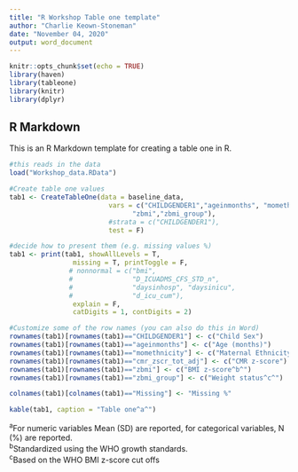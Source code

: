 ---
title: "R Workshop Table one template"
author: "Charlie Keown-Stoneman"
date: "November 04, 2020"
output: word_document
---

```{r setup, include=FALSE}
knitr::opts_chunk$set(echo = TRUE)
library(haven)
library(tableone)
library(knitr)
library(dplyr)
```

## R Markdown

This is an R Markdown template for creating a table one in R.

```{r, echo=FALSE}
#this reads in the data
load("Workshop_data.RData")

#Create table one values
tab1 <- CreateTableOne(data = baseline_data,
                         vars = c("CHILDGENDER1","ageinmonths", "momethnicity", "cmr_zscr_tot_adj",
                               "zbmi","zbmi_group"),
                         #strata = c("CHILDGENDER1"),
                         test = F)

#decide how to present them (e.g. missing values %)
tab1 <- print(tab1, showAllLevels = T,
                missing = T, printToggle = F,
               # nonnormal = c("bmi", 
               #               "D_ICUADMS_CFS_STD_n", 
               #               "daysinhosp", "daysinicu",
               #               "d_icu_cum"),
                explain = F,
                catDigits = 1, contDigits = 2)

#Customize some of the row names (you can also do this in Word)
rownames(tab1)[rownames(tab1)=="CHILDGENDER1"] <- c("Child Sex")
rownames(tab1)[rownames(tab1)=="ageinmonths"] <- c("Age (months)")
rownames(tab1)[rownames(tab1)=="momethnicity"] <- c("Maternal Ethnicity")
rownames(tab1)[rownames(tab1)=="cmr_zscr_tot_adj"] <- c("CMR z-score")
rownames(tab1)[rownames(tab1)=="zbmi"] <- c("BMI z-score^b^")
rownames(tab1)[rownames(tab1)=="zbmi_group"] <- c("Weight status^c^")

colnames(tab1)[colnames(tab1)=="Missing"] <- "Missing %"

kable(tab1, caption = "Table one^a^") 
```

^a^For numeric variables Mean (SD) are reported, for categorical variables, N (%) are reported.  
^b^Standardized using the WHO growth standards.  
^c^Based on the WHO BMI z-score cut offs
